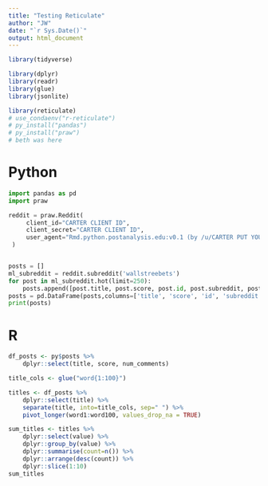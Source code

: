 ```yaml
--- 
title: "Testing Reticulate"
author: "JW"
date: "`r Sys.Date()`"
output: html_document
---
```


```r
library(tidyverse)

library(dplyr)
library(readr) 
library(glue) 
library(jsonlite) 

library(reticulate)
# use_condaenv("r-reticulate")
# py_install("pandas")
# py_install("praw")
# beth was here

```



# Python

```python

import pandas as pd
import praw

reddit = praw.Reddit(
     client_id="CARTER CLIENT ID",
     client_secret="CARTER CLIENT ID",
     user_agent="Rmd.python.postanalysis.edu:v0.1 (by /u/CARTER PUT YOUR OWN SHIT HERE)"
 )


posts = []
ml_subreddit = reddit.subreddit('wallstreebets')
for post in ml_subreddit.hot(limit=250):
    posts.append([post.title, post.score, post.id, post.subreddit, post.url, post.num_comments, post.selftext, post.created])
posts = pd.DataFrame(posts,columns=['title', 'score', 'id', 'subreddit', 'url', 'num_comments', 'body', 'created'])
print(posts)

```




# R


```r

df_posts <- py$posts %>%
	dplyr::select(title, score, num_comments) 

title_cols <- glue("word{1:100}")

titles <- df_posts %>%
	dplyr::select(title) %>%
	separate(title, into=title_cols, sep=" ") %>%
	pivot_longer(word1:word100, values_drop_na = TRUE)

sum_titles <- titles %>%
	dplyr::select(value) %>%
	dplyr::group_by(value) %>%
	dplyr::summarise(count=n()) %>%
	dplyr::arrange(desc(count)) %>%
	dplyr::slice(1:10)
sum_titles

```

















